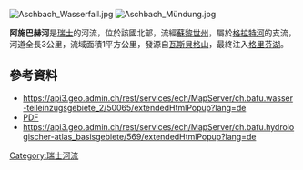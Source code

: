 {{Coord|47.35374|N|8.66390|E|display=title}}
[[Image:Aschbach_Wasserfall.jpg|right]]
[[Image:Aschbach_Mündung.jpg|right]]

'''阿施巴赫河'''是[[瑞士|瑞士]]的河流，位於該國北部，流經[[蘇黎世州|蘇黎世州]]，屬於[[格拉特河|格拉特河]]的支流，河道全長3公里，流域面積1平方公里，發源自[[瓦斯貝格山|瓦斯貝格山]]，最終注入[[格里芬湖|格里芬湖]]。

==參考資料==
* https://api3.geo.admin.ch/rest/services/ech/MapServer/ch.bafu.wasser-teileinzugsgebiete_2/50065/extendedHtmlPopup?lang=de
* [http://www.maur.ch/documents/23_KW_14_MaurmerPostNr._20_low.pdf PDF]
* https://api3.geo.admin.ch/rest/services/ech/MapServer/ch.bafu.hydrologischer-atlas_basisgebiete/569/extendedHtmlPopup?lang=de

{{Switzerland-geo-stub}}
[[Category:瑞士河流|Category:瑞士河流]]